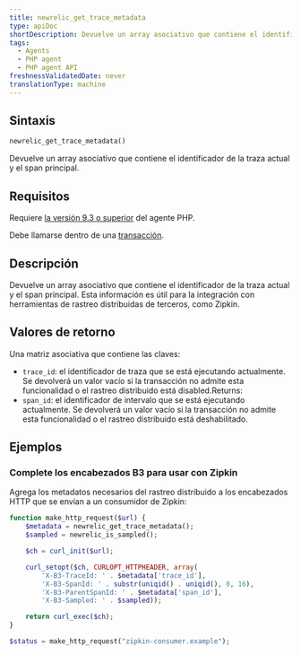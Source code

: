 ```yaml
---
title: newrelic_get_trace_metadata
type: apiDoc
shortDescription: Devuelve un array asociativo que contiene el identificador de la traza actual y el span principal.
tags:
  - Agents
  - PHP agent
  - PHP agent API
freshnessValidatedDate: never
translationType: machine
---
```


## Sintaxis

```php
newrelic_get_trace_metadata()
```

Devuelve un array asociativo que contiene el identificador de la traza actual y el span principal.

## Requisitos

Requiere [la versión 9.3 o superior](/docs/release-notes/agent-release-notes/php-release-notes) del agente PHP.

Debe llamarse dentro de una [transacción](/docs/accounts-partnerships/education/getting-started-new-relic/glossary#transaction).

## Descripción

Devuelve un array asociativo que contiene el identificador de la traza actual y el span principal. Esta información es útil para la integración con herramientas de rastreo distribuidas de terceros, como Zipkin.

## Valores de retorno

Una matriz asociativa que contiene las claves:

* `trace_id`: el identificador de traza que se está ejecutando actualmente. Se devolverá un valor vacío si la transacción no admite esta funcionalidad o el rastreo distribuido está disabled.Returns:
* `span_id`: el identificador de intervalo que se está ejecutando actualmente. Se devolverá un valor vacío si la transacción no admite esta funcionalidad o el rastreo distribuido está deshabilitado.

## Ejemplos

### Complete los encabezados B3 para usar con Zipkin

Agrega los metadatos necesarios del rastreo distribuido a los encabezados HTTP que se envían a un consumidor de Zipkin:

```php
function make_http_request($url) {
    $metadata = newrelic_get_trace_metadata();
    $sampled = newrelic_is_sampled();

    $ch = curl_init($url);

    curl_setopt($ch, CURLOPT_HTTPHEADER, array(
        'X-B3-TraceId: ' . $metadata['trace_id'],
        'X-B3-SpanId: ' . substr(uniqid() . uniqid(), 0, 16),
        'X-B3-ParentSpanId: ' . $metadata['span_id'],
        'X-B3-Sampled: ' . $sampled));

    return curl_exec($ch);
}

$status = make_http_request("zipkin-consumer.example");
```